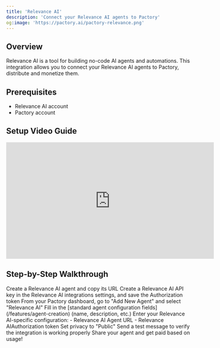 ```yaml
---
title: 'Relevance AI'
description: 'Connect your Relevance AI agents to Pactory'
og:image: 'https://pactory.ai/pactory-relevance.png'
---
```


## Overview

Relevance AI is a tool for building no-code AI agents and automations. This integration allows you to connect your Relevance AI agents to Pactory, distribute and monetize them.

## Prerequisites

- Relevance AI account
- Pactory account

## Setup Video Guide

<iframe
  width="560"
  height="315"
  src="https://www.youtube.com/embed/YA6BRu9CNrA"
  title="Relevance AI Integration Guide"
  frameborder="0"
  allow="accelerometer; autoplay; clipboard-write; encrypted-media; gyroscope; picture-in-picture"
  allowfullscreen
></iframe>

## Step-by-Step Walkthrough

<Steps>
  <Step title="Create Relevance AI Agent">
    Create a Relevance AI agent and copy its URL
  </Step> 
  <Step title="Create Relevance AI API Key">
    Create a Relevance AI API key in the Relevance AI integrations settings, and save the Authorization token
  </Step> 
  <Step title="Access Integration">
    From your Pactory dashboard, go to "Add New Agent" and select "Relevance AI"
  </Step>
  <Step title="Configure Basic Settings">
    Fill in the [standard agent configuration fields](/features/agent-creation) (name, description, etc.)
  </Step>
  <Step title="Configure Integration">
    Enter your Relevance AI-specific configuration:
    - Relevance AI Agent URL
    - Relevance AIAuthorization token
  </Step>
  <Step title="Publish your agent">
    Set privacy to "Public"
  </Step>
  <Step title="Test Connection">
    Send a test message to verify the integration is working properly
  </Step>
  <Step title="Share your agent and get paid based on usage!">
    Share your agent and get paid based on usage!
  </Step>
</Steps>

